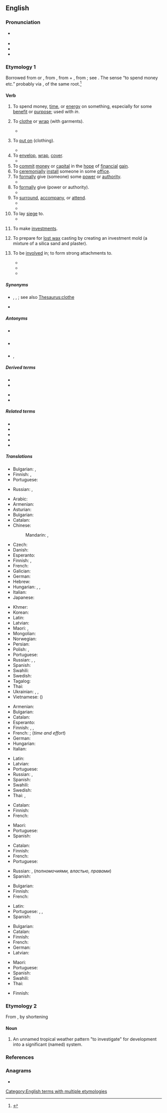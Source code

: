==English==

===Pronunciation===
* {{a|UK|US}} {{IPA|en|/ɪnˈvɛst/}}
* {{audio|en|en-us-invest.ogg|Audio (US)}}
* {{audio|en|LL-Q1860 (eng)-Back ache-invest.wav|Audio (UK)}}
* {{rhymes|en|ɛst}}

===Etymology 1===
{{root|en|ine-pro|*wes-}}
Borrowed from {{bor|en|frm|investir}} or {{bor|en|ML.|investire}}, from {{der|en|la|investio||to clothe, cover}}, from {{m|la|in-||in, on}} + {{m|la|vestio||to clothe, dress}}, from {{m|la|vestis||clothing}}; see {{m|en|vest}}. The sense “to spend money etc.” probably via {{der|en|it|investire}}, of the same root.<ref>{{R:Etymonline}}</ref>

====Verb====
{{en-verb}}

# To spend money, [[time]], or [[energy]] on something, especially for some [[benefit]] or [[purpose]]; used with ''in''.
#: {{ux|en|We'd like to thank all the contributors who have '''invested''' countless hours into this event.}}
# {{lb|en|transitive|dated}} To [[clothe]] or [[wrap]] (with garments).
#* {{quote-book|en|year=1851|first=Herman|last=Melville|title=Moby-Dick|passage=He was but shabbily apparelled in faded jacket and patched trowsers; a rag of a black handkerchief '''investing''' his neck.}}
# {{lb|en|intransitive|obsolete}} To [[put on]] (clothing).
#* {{quote-book|en|year=1596|authorlink=Edmund Spenser|first=Edmund|last=Spenser|title={{w|The Faerie Queene}}|others=book 4, canto 5, verse 18|passage=Cannot find one this girdle to '''invest'''!}}
# To [[envelop]], [[wrap]], [[cover]].
#* {{quote-book|en|year=1667|authorlink=John Milton|first=John|last=Milton|title={{w|Paradise Lost}}|others=Book 1, ll. 207-8|passage=Night / '''Invests''' the Sea, and wished Morn delayes}}
# To [[commit]] [[money]] or [[capital]] in the [[hope]] of [[financial]] [[gain]].
# To [[ceremonially]] [[install]] someone in some [[office]].
# To [[formally]] give (someone) some [[power]] or [[authority]].
#* {{quote-book|en|year=c. 1603–06|authorlink=William Shakespeare|first=William|last=Shakespeare|title={{w|King Lear}}|others=act 1, scene 1|passage=I do '''invest''' you jointly with my power.}}
# To [[formally]] give (power or authority).
#* {{quote-book|en|year=a. 1626|authorlink=Francis Bacon|first=Francis|last=Bacon|title=An Advertisement Touching a Holy War|passage=For he saith, if there can be found such an inequality between man and man, as there is between man and beast, or between soul and body, it '''investeth''' a right of government: which seemeth rather an impossible case than an untrue sentence.}}
# To [[surround]], [[accompany]], or [[attend]].
#* {{quote-book|en|year=1850|authorlink=Nathaniel Hawthorne|first=Nathaniel|last=Hawthorne|title={{w|The Scarlet Letter}}|passage=The scene was not without a mixture of awe such as must always '''invest''' the spectacle of the guilt and shame in a fellow-creature, before society shall have grown corrupt enough to smile, instead of shuddering, at it.}}
#*{{RQ:Melville Moby-Dick|chapter=35|page=171|passage=For the most part, in this tropic whaling life, a sublime uneventfulness '''invests''' you; you hear no news; read no gazettes; extras with startling accounts of commonplaces never delude you into unnecessary excitements; you hear of no domestic afflictions; bankrupt securities; fall of stocks; are never troubled with the thought of what you shall have for dinner—for all your meals for three years and more are snugly stowed in casks, and your bill of fare is immutable.}}
# To lay [[siege]] to.
#* {{quote-book|en|year=1820|authorlink=Charles Maturin|first=Charles|last=Maturin|title={{w|Melmoth the Wanderer}}|volume=4|passage=When she related that a band of fanatics, after robbing a church of all its silver-plate, and burning the adjacent vicarage, drunk with their success, had '''invested''' the Castle, and cried aloud for ‘''the man''’ to be brought unto them, that he might be hewed to pieces before the Lord in Gilgal—[…]her young hearers felt a deep stirring of the heart,—a proud yet mellowed elation that never yet was felt by the reader of a written history, though its pages were as legitimate as any sanctioned by the royal licenser at Madrid.}}
#: {{ux|en|to '''invest''' a town}}
# {{lb|en|intransitive}} To make [[investments]].
# {{lb|en|metallurgy}} To prepare for [[lost wax]] casting by creating an investment mold (a mixture of a silica sand and plaster).
# {{lb|en|intransitive}} To be [[involve]]d in; to form strong attachments to.
#* {{quote-book|en|year=2004|author=Michael D. Garval| title=A Dream of Stone| pageurl=https://books.google.com/books?id=jadTA5yudTcC&pg=PA214| isbn=9780874138627| page=214| publisher=University of Delaware Press| passage=From early on in his career, Zola's work as a critic revealed just how heavily he was '''invested''' in the literary “dream of stone.”}}
#* {{quote-book|en|year=2014|author=Sarah Varland|title=Tundra Threat: Faith in the Face of Crime| pageurl=https://books.google.com/books?id=H210AwAAQBAJ&pg=PA107| isbn=9781460341278| page=107| publisher=Harlequin| passage=She knew from watching him grow up that he didn't let that many people too close to him, but once he did, he was '''invested''' in that relationship.}}
#* {{quote-book|en|year=2015|author=James Graham|title=Tory Boyz| pageurl=https://books.google.com/books?id=HrfoBgAAQBAJ&pg=PT11| isbn=9781472587824| page=11| publisher=Bloomsbury Publishing| passage=We decided that it was because he trusted the core beliefs of the Conservative Party, and he was '''invested''' in their vision of change in the NorthWest of England where he comes from.}}

=====Synonyms=====
* {{sense|put on clothing}} {{l|en|beclothe}}, {{l|en|don}}, {{l|en|dress}}; see also [[Thesaurus:clothe]]
* {{sense|lay siege to}} {{l|en|besiege}}

=====Antonyms=====
* {{sense|clothe}} {{l|en|divest}}
* {{sense|give}} {{l|en|divest}}
* {{sense|commit funds}} {{l|en|disinvest}}, {{l|en|divest}}

=====Derived terms=====
{{rel-top|terms derived from ''invest (verb)''}}
* {{l|en|disinvest}}
* {{l|en|investable}}
{{rel-mid}}
* {{l|en|investment}}
* {{l|en|investor}}
{{rel-bottom}}

=====Related terms=====
* {{l|en|divest}}
* {{l|en|vest}}
* {{l|en|vestibule}}
* {{l|en|vestment}}
* {{l|en|vesture}}

=====Translations=====
{{trans-see|to clothe or wrap with garments|clothe}}

{{trans-top|to envelop, wrap, cover}}
* Bulgarian: {{t+|bg|обличам}}, {{t|bg|обгръщам с}}
* Finnish: {{t+|fi|peittää}}, {{t+|fi|peitellä}}
* Portuguese: {{t+|pt|cobrir}}
{{trans-mid}}
* Russian: {{t+|ru|покрыва́ть|impf}}, {{t+|ru|покры́ть|pf}}
{{trans-bottom}}

{{trans-top|to commit resources in the hope of financial gain}}
* Arabic: {{t|ar|اِسْتَثْمَرَ}}
* Armenian: {{t+|hy|ներդնել}}
* Asturian: {{t|ast|invertir}}
* Bulgarian: {{t|bg|инвестирам}}
* Catalan: {{t+|ca|invertir}}
* Chinese:
*: Mandarin: {{t+|cmn|投資|sc=Hani}}, {{t+|cmn|投资|tr=tóuzī|sc=Hani}}
* Czech: {{t+|cs|investovat}}
* Danish: {{t|da|investere}}
* Esperanto: {{t|eo|investi}}
* Finnish: {{t+|fi|sijoittaa}}, {{t+|fi|investoida}}
* French: {{t+|fr|investir}}
* Galician: {{t|gl|investir}}
* German: {{t+|de|investieren}}
* Hebrew: {{t|he|השקיע|tr=hishkía}}
* Hungarian: {{t+|hu|befektet}}, {{t+|hu|beruház}}, {{t+|hu|invesztál}}
* Italian: {{t+|it|investire}}
* Japanese: {{t+|ja|投資|alt=投資する|tr=とうしする, tōshi-suru}}
{{trans-mid}}
* Khmer: {{t-needed|km}}
* Korean: {{t+|ko|투자|alt=투자하다|tr=tuja-hada}}
* Latin: {{t|la|collocō}}
* Latvian: {{t|lv|ieguldīt}}
* Maori: {{t|mi|whakangao}}, {{t|mi|whakangao moni}}
* Mongolian: {{t-needed|mn}}
* Norwegian: {{t|no|investere}}
* Persian: {{t|fa|سرمایه‌گذاری کردن|tr=sarmâye-gozâri kardan}}
* Polish: {{t+|pl|inwestować|impf}}, {{t|pl|zainwestować|pf}}
* Portuguese: {{t+|pt|investir}}
* Russian: {{t+|ru|инвести́ровать|impf|pf}}, {{t+|ru|вкла́дывать|impf}}, {{t+|ru|вложи́ть|pf}}
* Spanish: {{t+|es|invertir}}
* Swahili: {{t+|sw|wekeza}}
* Swedish: {{t+|sv|investera}}
* Tagalog: {{t|tl|mamuhunan}}
* Thai: {{t+|th|ลงทุน}}
* Ukrainian: {{t|uk|інвестува́ти|impf|pf}}, {{t|uk|вклада́ти|impf}}, {{t|uk|вкла́сти|pf}}
* Vietnamese: {{t|vi|đầu tư}} ({{t|vi|投資|sc=Hani}})
{{trans-bottom}}

{{trans-top|to spend money, time, effort into sthg}}
* Armenian: {{t+|hy|ներդնել}}
* Bulgarian: {{t+|bg|влагам}}
* Catalan: {{t+|ca|invertir}}
* Esperanto: {{t|eo|investi}}
* Finnish: {{t+|fi|panostaa}}, {{t+|fi|käyttää}}, {{t+|fi|satsata}}
* French: {{t+|fr|investir}}; {{t+|fr|consacrer}} (''time and effort'')
* German: {{t+|de|investieren}}
* Hungarian: {{t+|hu|befektet}}
* Italian: {{t+|it|investire}}
{{trans-mid}}
* Latin: {{t|la|collocō}}
* Latvian: {{t|lv|ieguldīt}}
* Portuguese: {{t+|pt|investir}}
* Russian: {{t+|ru|вкла́дывать|impf}}, {{t+|ru|вложи́ть|pf}}
* Spanish: {{t+|es|invertir}}
* Swahili: {{t+|sw|wekeza}}
* Swedish: {{t+|sv|investera}}
* Thai: {{t+|th|ลงทุน}}, {{t|th|ลงทุนลงแรง}}
{{trans-bottom}}

{{trans-top|to ceremonially install into office}}
* Catalan: {{t+|ca|investir}}
* Finnish: {{t+|fi|nimittää}}
* French: {{t+|fr|investir}}
{{trans-mid}}
* Maori: {{t|mi|whakaoati}}
* Portuguese: {{t+|pt|investir}}
* Spanish: {{t+|es|investir}}
{{trans-bottom}}

{{trans-top|to formally give power}}
* Catalan: {{t+|ca|investir}}
* Finnish: {{t+|fi|valtuuttaa}}
* French: {{t+|fr|investir}}
* Portuguese: {{t+|pt|investir}}
{{trans-mid}}
* Russian: {{t+|ru|наделя́ть|impf}}, {{t+|ru|надели́ть|pf}} (''полномочиями, властью, правами'')
* Spanish: {{t+|es|investir}}
{{trans-bottom}}

{{trans-top|to lay siege to}}
* Bulgarian: {{t+|bg|обсаждам}}
* Finnish: {{t+|fi|piirittää}}
* French: {{t+|fr|investir}}
{{trans-mid}}
* Latin: {{t|la|circumsedeo}}
* Portuguese: {{t+|pt|cercar}}, {{t|pt|sitiar}}, {{t+|pt|assediar}}
* Spanish: {{t+|es|sitiar}}
{{trans-bottom}}

{{trans-top|to make investments}}
* Bulgarian: {{t|bg|инвестирам}}
* Catalan: {{t+|ca|invertir}}
* Finnish: {{t+|fi|investoida}}
* French: {{t+|fr|investir}}
* German: {{t+|de|investieren}}
* Latvian: {{t|lv|ieguldīt}}
{{trans-mid}}
* Maori: {{t|mi|whakangao}}
* Portuguese: {{t+|pt|investir}}
* Spanish: {{t+|es|invertir}}
* Swahili: {{t+|sw|wekeza}}
* Thai: {{t+|th|ลงทุน}}
{{trans-bottom}}

{{trans-top|to create an investment mold}}
* Finnish: {{t|fi|kaavata}}
{{trans-mid}}
{{trans-bottom}}

{{trans-top|to be involved in; to form strong attachments to}}
{{trans-mid}}
{{trans-bottom}}

===Etymology 2===
From {{m|en|investigate|}}, by shortening

====Noun====
{{en-noun}}

# {{lb|en|meteorology}} An unnamed tropical weather pattern "to investigate" for development into a significant (named) system.<!--A temporary designation by the U.S. [http://www.nrlmry.navy.mil/tc_pages/ Naval Research Lab] Joint Typhoon Warning Center and [http://www.nhc.noaa.gov/ National Hurricane Center]. Internal jargon (possibly teletype abbreviation) in the 1980's. Appears today on some tracking maps, e.g. tropical storm advisories at the [http://www.wunderground.com/tropical/ wunderground.com tropical weather page]. Designation, e.g. <code>'''91e'''</code>, is a cyclic number (90-99) and a letter suffix for oceanic region:
#* <code>'''a'''</code> - Arabian Sea
#* <code>'''b'''</code> - Bay of Bengal
#* <code>'''c'''</code> - North Central Pacific Ocean
#* <code>'''e'''</code> - Northeast Pacific Ocean
#* <code>'''l'''</code> - North Atlantic Ocean and Caribbean Sea
#* <code>'''p'''</code> - South Pacific Ocean
#* <code>'''s'''</code> - South Indian Ocean
#* <code>'''w'''</code> - Northwest Pacific Ocean -->

===References===
<references/>

===Anagrams===
* {{anagrams|en|a=einstv|ventis}}

[[Category:English terms with multiple etymologies]]